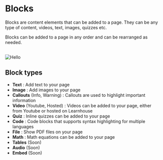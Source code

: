 # Blocks
Blocks are content elements that can be added to a page. They can be any type of content, videos, text, images, quizzes etc. 

Blocks can be added to a page in any order and can be rearranged as needed.

<br/>
<img style={{borderRadius:10}} quality={100} src="https://www.learnhouse.app/product/screen-2.png" alt="Hello" width={800} height={500} />
<br/>

## Block types 
- **Text** : Add text to your page
- **Image** : Add images to your page
- **Callouts** (Info, Warning) : Callouts are used to highlight important information
- **Video** (Youtube, Hosted) : Videos can be added to your page, either from Youtube or hosted on Learnhouse
- **Quiz** : Inline quizzes can be added to your page
- **Code** : Code blocks that supports syntax highlighting for multiple languages
- **File** : Show PDF files on your page
- **Math** : Math equations can be added to your page
- **Tables** (Soon)
- **Audio** (Soon)
- **Embed** (Soon)
